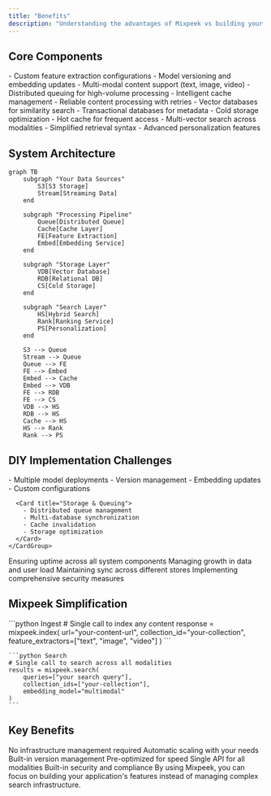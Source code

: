 ```yaml
---
title: "Benefits"
description: "Understanding the advantages of Mixpeek vs building your own search infrastructure"
---
```


## Core Components

<CardGroup cols={2}>
  <Card title="Feature Extraction & Processing" icon="gears">
    - Custom feature extraction configurations
    - Model versioning and embedding updates
    - Multi-modal content support (text, image, video)
  </Card>
  
  <Card title="Queuing & Caching" icon="server">
    - Distributed queuing for high-volume processing
    - Intelligent cache management
    - Reliable content processing with retries
  </Card>

  <Card title="Hybrid Storage" icon="database">
    - Vector databases for similarity search
    - Transactional databases for metadata
    - Cold storage optimization
    - Hot cache for frequent access
  </Card>

  <Card title="Search Capabilities" icon="magnifying-glass">
    - Multi-vector search across modalities
    - Simplified retrieval syntax
    - Advanced personalization features
  </Card>
</CardGroup>

## System Architecture

  ```mermaid
  graph TB
      subgraph "Your Data Sources"
          S3[S3 Storage]
          Stream[Streaming Data]
      end

      subgraph "Processing Pipeline"
          Queue[Distributed Queue]
          Cache[Cache Layer]
          FE[Feature Extraction]
          Embed[Embedding Service]
      end

      subgraph "Storage Layer"
          VDB[Vector Database]
          RDB[Relational DB]
          CS[Cold Storage]
      end

      subgraph "Search Layer"
          HS[Hybrid Search]
          Rank[Ranking Service]
          PS[Personalization]
      end

      S3 --> Queue
      Stream --> Queue
      Queue --> FE
      FE --> Embed
      Embed --> Cache
      Embed --> VDB
      FE --> RDB
      FE --> CS
      VDB --> HS
      RDB --> HS
      Cache --> HS
      HS --> Rank
      Rank --> PS
  ```

## DIY Implementation Challenges

<AccordionGroup>
  <Accordion title="Infrastructure Components" icon="building">
    <CardGroup cols={2}>
      <Card title="Feature Extraction Pipeline">
        - Multiple model deployments
        - Version management
        - Embedding updates
        - Custom configurations
      </Card>
      
      <Card title="Storage & Queuing">
        - Distributed queue management
        - Multi-database synchronization
        - Cache invalidation
        - Storage optimization
      </Card>
    </CardGroup>
  </Accordion>

  <Accordion title="Operational Challenges" icon="triangle-exclamation">
    <Steps>
      <Step title="High Availability">
        Ensuring uptime across all system components
      </Step>
      <Step title="Scaling">
        Managing growth in data and user load
      </Step>
      <Step title="Data Consistency">
        Maintaining sync across different stores
      </Step>
      <Step title="Security">
        Implementing comprehensive security measures
      </Step>
    </Steps>
  </Accordion>
</AccordionGroup>

## Mixpeek Simplification

<CodeGroup>
    ```python Ingest
    # Single call to index any content
    response = mixpeek.index(
        url="your-content-url",
        collection_id="your-collection",
        feature_extractors=["text", "image", "video"]
    )
    ```

    ```python Search
    # Single call to search across all modalities
    results = mixpeek.search(
        queries=["your search query"],
        collection_ids=["your-collection"],
        embedding_model="multimodal"
    )
    ```
</CodeGroup>

## Key Benefits

<CardGroup cols={3}>
  <Card title="Zero Infrastructure" icon="server">
    No infrastructure management required
  </Card>
  <Card title="Auto-scaling" icon="arrows-up-down">
    Automatic scaling with your needs
  </Card>
  <Card title="Version Control" icon="code-branch">
    Built-in version management
  </Card>
  <Card title="Optimized Performance" icon="gauge-high">
    Pre-optimized for speed
  </Card>
  <Card title="Unified API" icon="puzzle-piece">
    Single API for all modalities
  </Card>
  <Card title="Security" icon="shield-halved">
    Built-in security and compliance
  </Card>
</CardGroup>

<Note>
  By using Mixpeek, you can focus on building your application's features instead of managing complex search infrastructure.
</Note>
